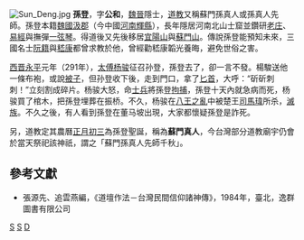 {{Otheruses
|subject=中國魏晉時期的隱士
|other=其他叫'''孫登'''的人物
|孙登}}

[[File:Sun_Deng.jpg|thumb]]
'''孫登'''，字'''公和'''，[[魏晉|魏晉]]隱士，[[道教|道教]]又稱蘇門孫真人或孫真人先師。孫登本籍[[曹魏|魏國]][[汲郡|汲郡]]（今中國[[河南省|河南]][[辉县市|輝縣]]），長年隱居河南北山士窟並鑽研[[老庄|老庄]]、[[易經|易經]]與撫彈[[一弦琴|一弦琴]]。得道後又先後移居[[宜陽山|宜陽山]]與[[蘇門山|蘇門山]]。傳說孫登能預知未來，三國名士[[阮籍|阮籍]]與[[嵇康|嵇康]]都曾求教於他，曾經勸嵇康韜光養晦，避免世俗之害。

[[西晋|西晋]][[永平_(西晋)|永平]]元年（291年），[[太傅|太傅]][[杨骏|杨骏]]征召孙登，孫登去了，卻一言不發。楊駿送他一條布袍，或說[[被子|被子]]，但孙登收下後，走到門口，拿了[[匕首|匕首]]，大呼：“斫斫刺刺！”立刻割成碎片。杨骏大怒，命[[士兵|士兵]]將孫登[[拘捕|拘捕]]，孫登十天內就急病而死，杨骏買了棺木，把孫登埋葬在振桥。不久，杨骏在[[八王之亂|八王之亂]]中被楚王[[司馬瑋|司馬瑋]]所杀，[[滅族|滅族]]。不久之後，有人看到孫登在董马坡出現，大家都懷疑孫登是詐死。

另，道教定其農曆[[正月初三|正月初三]]為孫登聖誕，稱為'''蘇門真人'''，今台灣部分道教廟宇仍會於當天祭祀該神祇，謂之「蘇門孫真人先師千秋」。

==參考文獻==
*張源先、追雲燕編，《道壇作法－台灣民間信仰諸神傳》，1984年，臺北，逸群圖書有限公司

[[Category:道教人物|S]]
[[Category:曹魏人|S]]
[[Category:孫姓|D]]